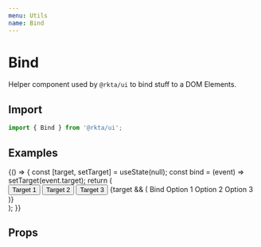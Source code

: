 ```yaml
---
menu: Utils
name: Bind
---
```



# Bind

Helper component used by `@rkta/ui` to bind stuff to a DOM Elements.

## Import

```javascript
import { Bind } from '@rkta/ui';
```

## Examples

<Playground>
  {() => {
    const [target, setTarget] = useState(null);
    const bind = (event) => setTarget(event.target);
    return (
      <div style={{ display: 'flex', justifyContent: 'space-between', padding: 8 }}>
        <Button bgColor="primary" onClick={bind}>
          Target 1
        </Button>
        <Button bgColor="primary" onClick={bind}>
          Target 2
        </Button>
        <Button bgColor="primary" onClick={bind}>
          Target 3
        </Button>
        {target && (
          <Bind to={target} visible={!!target}>
            <List rize={1}>
              <ListTitle>Bind</ListTitle>
              <ListButton nowrap>Option 1</ListButton>
              <ListButton nowrap>Option 2</ListButton>
              <ListButton nowrap>Option 3</ListButton>
            </List>
          </Bind>
        )}
      </div>
    );
  }}
</Playground>

## Props

<Props of={Bind} />
